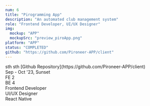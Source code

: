 ```yaml
---
num: 6
title: "Pirogramming App"
description: "An automated club management system"
role: "Frontend Developer, UI/UX Designer"
img:
  mockup: "APP"
  mockupSrc: "preview_piroApp.png"
platform: "APP"
status: "COMPLETED"
github: "https://github.com/Pironeer-APP/client"
---
```


<Section>
  <Section.Header title="Project Overview" subTitle="process highlights" />
  <Section.Table>
    <OverviewItem title="Focus">sth sth</OverviewItem>
    <OverviewItem title="Links">
      [Github Repository](https://github.com/Pironeer-APP/client) <br />
    </OverviewItem>
  </Section.Table>
  <Section.Divider />
  <Section.Table>
    <OverviewItem title="Timeline & Status">
      Sep - Oct '23, Sunset <br />
    </OverviewItem>
    <OverviewItem title="Team">
      FE 2 <br />
      BE 4 <br />
    </OverviewItem>
    <OverviewItem title="Responsibilities">
      Frontend Developer <br />
      UI/UX Designer <br />
    </OverviewItem>
    <OverviewItem title="FE Tech Stack">
      React Native <br />
    </OverviewItem>
  </Section.Table>
</Section>

